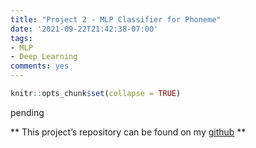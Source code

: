 ```yaml
---
title: "Project 2 - MLP Classifier for Phoneme"
date: '2021-09-22T21:42:38-07:00'
tags:
- MLP
- Deep Learning
comments: yes
---
```


```r
knitr::opts_chunk$set(collapse = TRUE)
```

pending


** This project's repository can be found on my [github](pending) **